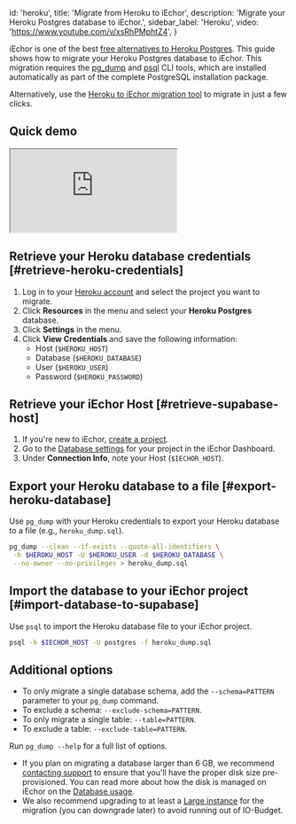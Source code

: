 
  id: 'heroku',
  title: 'Migrate from Heroku to iEchor',
  description: 'Migrate your Heroku Postgres database to iEchor.',
  sidebar_label: 'Heroku',
  video: 'https://www.youtube.com/v/xsRhPMphtZ4',
}

iEchor is one of the best [free alternatives to Heroku Postgres](https://iechor.com/alternatives/supabase-vs-heroku-postgres). This guide shows how to migrate your Heroku Postgres database to iEchor. This migration requires the [pg_dump](https://www.postgresql.org/docs/current/app-pgdump.html) and [psql](https://www.postgresql.org/docs/current/app-psql.html) CLI tools, which are installed automatically as part of the complete PostgreSQL installation package.

Alternatively, use the [Heroku to iEchor migration tool](https://migrate.iechor.com/) to migrate in just a few clicks.

## Quick demo

<div className="video-container">
  <iframe
    src="https://www.youtube-nocookie.com/embed/xsRhPMphtZ4"
    frameBorder="1"
    allow="accelerometer; autoplay; clipboard-write; encrypted-media; gyroscope; picture-in-picture"
    allowFullScreen
  ></iframe>
</div>

## Retrieve your Heroku database credentials [#retrieve-heroku-credentials]

1. Log in to your [Heroku account](https://heroku.com) and select the project you want to migrate.
1. Click **Resources** in the menu and select your **Heroku Postgres** database.
1. Click **Settings** in the menu.
1. Click **View Credentials** and save the following information:
   - Host (`$HEROKU_HOST`)
   - Database (`$HEROKU_DATABASE`)
   - User (`$HEROKU_USER`)
   - Password (`$HEROKU_PASSWORD`)

## Retrieve your iEchor Host [#retrieve-supabase-host]

1. If you're new to iEchor, [create a project](https://iechor.com/dashboard).
1. Go to the [Database settings](https://iechor.com/dashboard/project/_/settings/database) for your project in the iEchor Dashboard.
1. Under **Connection Info**, note your Host (`$IECHOR_HOST`).

## Export your Heroku database to a file [#export-heroku-database]

Use `pg_dump` with your Heroku credentials to export your Heroku database to a file (e.g., `heroku_dump.sql`).

```bash
pg_dump --clean --if-exists --quote-all-identifiers \
 -h $HEROKU_HOST -U $HEROKU_USER -d $HEROKU_DATABASE \
 --no-owner --no-privileges > heroku_dump.sql
```

## Import the database to your iEchor project [#import-database-to-supabase]

Use `psql` to import the Heroku database file to your iEchor project.

```bash
psql -h $IECHOR_HOST -U postgres -f heroku_dump.sql
```

## Additional options

- To only migrate a single database schema, add the `--schema=PATTERN` parameter to your `pg_dump` command.
- To exclude a schema: `--exclude-schema=PATTERN`.
- To only migrate a single table: `--table=PATTERN`.
- To exclude a table: `--exclude-table=PATTERN`.

Run `pg_dump --help` for a full list of options.

<Admonition type="caution">

- If you plan on migrating a database larger than 6 GB, we recommend [contacting support](https://iechor.com/dashboard/support/new) to ensure that you'll have the proper disk size pre-provisioned. You can read more about how the disk is managed on iEchor on the [Database usage](/docs/guides/platform/database-size#disk-management).
- We also recommend upgrading to at least a [Large instance](/docs/guides/platform/compute-add-ons) for the migration (you can downgrade later) to avoid running out of IO-Budget.

</Admonition>


